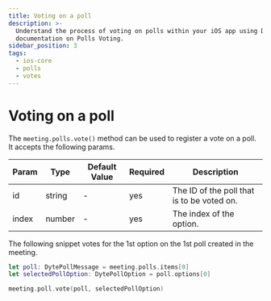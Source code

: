 ```yaml
---
title: Voting on a poll
description: >-
  Understand the process of voting on polls within your iOS app using Dyte's
  documentation on Polls Voting.
sidebar_position: 3
tags:
  - ios-core
  - polls
  - votes
---
```


# Voting on a poll

The `meeting.polls.vote()` method can be used to register a vote on a poll. It
accepts the following params.

| Param | Type   | Default Value | Required | Description                                |
| ----- | ------ | ------------- | -------- | ------------------------------------------ |
| id    | string | -             | yes      | The ID of the poll that is to be voted on. |
| index | number | -             | yes      | The index of the option.                   |

The following snippet votes for the 1st option on the 1st poll created in the
meeting.

```swift
let poll: DytePollMessage = meeting.polls.items[0]
let selectedPollOption: DytePollOption = poll.options[0]

meeting.poll.vote(poll, selectedPollOption)
```
